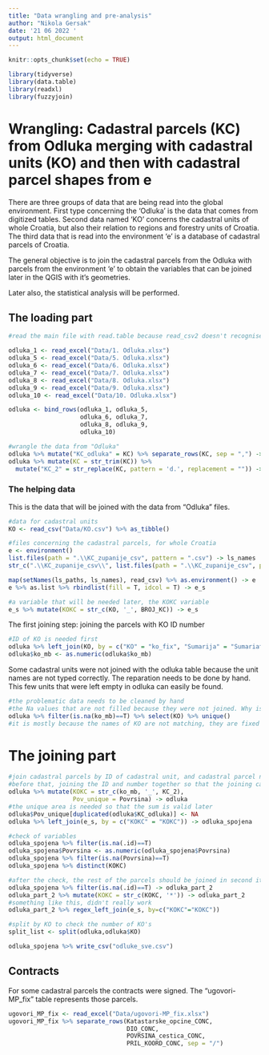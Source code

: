 ```yaml
---
title: "Data wrangling and pre-analysis"
author: "Nikola Gersak"
date: '21 06 2022 '
output: html_document
---
```


```r
knitr::opts_chunk$set(echo = TRUE)

library(tidyverse)
library(data.table)
library(readxl)
library(fuzzyjoin)

```

# Wrangling: Cadastral parcels (KC) from Odluka merging with cadastral units (KO) and then with cadastral parcel shapes from e

There are three groups of data that are being read into the global environment. First type concerning the 'Odluka' is the data that comes from digitized tables. Second data named 'KO' concerns the cadastral units of whole Croatia, but also their relation to regions and forestry units of Croatia. The third data that is read into the environment 'e' is a database of cadastral parcels of Croatia.

The general objective is to join the cadastral parcels from the Odluka with parcels from the environment 'e' to obtain the variables that can be joined later in the QGIS with it's geometries.

Later also, the statistical analysis will be performed.

## The loading part {-}

```r
#read the main file with read.table because read_csv2 doesn't recognise encoding

odluka_1 <- read_excel("Data/1. Odluka.xlsx")
odluka_5 <- read_excel("Data/5. Odluka.xlsx")
odluka_6 <- read_excel("Data/6. Odluka.xlsx")
odluka_7 <- read_excel("Data/7. Odluka.xlsx")
odluka_8 <- read_excel("Data/8. Odluka.xlsx")
odluka_9 <- read_excel("Data/9. Odluka.xlsx")
odluka_10 <- read_excel("Data/10. Odluka.xlsx")

odluka <- bind_rows(odluka_1, odluka_5, 
                    odluka_6, odluka_7, 
                    odluka_8, odluka_9, 
                    odluka_10)

#wrangle the data from "Odluka"
odluka %>% mutate("KC_odluka" = KC) %>% separate_rows(KC, sep = ",") -> odluka
odluka %>% mutate(KC = str_trim(KC)) %>% 
  mutate("KC_2" = str_replace(KC, pattern = 'd.', replacement = "")) -> odluka
```

### The helping data {-}

This is the data that will be joined with the data from "Odluka" files.

```r
#data for cadastral units
KO <- read_csv("Data/KO.csv") %>% as_tibble()

#files concerning the cadastral parcels, for whole Croatia
e <- environment()
list.files(path = ".\\KC_zupanije_csv", pattern = ".csv") -> ls_names
str_c(".\\KC_zupanije_csv\\", list.files(path = ".\\KC_zupanije_csv", pattern = ".csv")) -> ls_paths

map(setNames(ls_paths, ls_names), read_csv) %>% as.environment() -> e
e %>% as.list %>% rbindlist(fill = T, idcol = T) -> e_s

#a variable that will be needed later, the KOKC variable
e_s %>% mutate(KOKC = str_c(KO, '_', BROJ_KC)) -> e_s
```

The first joining step: joining the parcels with KO ID number

```r
#ID of KO is needed first
odluka %>% left_join(KO, by = c("KO" = "ko_fix", "Sumarija" = "Sumariafix")) -> odluka
odluka$ko_mb <- as.numeric(odluka$ko_mb)
```

Some cadastral units were not joined with the odluka table because the unit names are not typed correctly. The reparation needs to be done by hand. This few units that were left empty in odluka can easily be found.

```r
#the problematic data needs to be cleaned by hand
#the Na values that are not filled because they were not joined. Why is that so?
odluka %>% filter(is.na(ko_mb)==T) %>% select(KO) %>% unique()
#it is mostly because the names of KO are not matching, they are fixed now

```

# The joining part {-}

```r
#join cadastral parcels by ID of cadastral unit, and cadastral parcel number
#before that, joining the ID and number together so that the joining can be faster by checking the double criteria at the same time
odluka %>% mutate(KOKC = str_c(ko_mb, '_', KC_2), 
                  Pov_unique = Povrsina) -> odluka
#the unique area is needed so that the sum is valid later
odluka$Pov_unique[duplicated(odluka$KC_odluka)] <- NA
odluka %>% left_join(e_s, by = c("KOKC" = "KOKC")) -> odluka_spojena

#check of variables
odluka_spojena %>% filter(is.na(.id)==T)
odluka_spojena$Povrsina <- as.numeric(odluka_spojena$Povrsina)
odluka_spojena %>% filter(is.na(Povrsina)==T)
odluka_spojena %>% distinct(KOKC)

#after the check, the rest of the parcels should be joined in second iteration
odluka_spojena %>% filter(is.na(.id)==T) -> odluka_part_2
odluka_part_2 %>% mutate(KOKC = str_c(KOKC, '*')) -> odluka_part_2
#something like this, didn't really work
odluka_part_2 %>% regex_left_join(e_s, by=c("KOKC"="KOKC"))

#split by KO to check the number of KO's
split_list <- split(odluka,odluka$KO)

odluka_spojena %>% write_csv("odluke_sve.csv")

```

## Contracts {-}

For some cadastral parcels the contracts were signed. The "ugovori-MP_fix" table represents those parcels.

```r
ugovori_MP_fix <- read_excel("Data/ugovori-MP_fix.xlsx")
ugovori_MP_fix %>% separate_rows(Katastarske_opcine_CONC, 
                                 DIO_CONC, 
                                 POVRSINA_cestica_CONC, 
                                 PRIL_KOORD_CONC, sep = "/")

```

